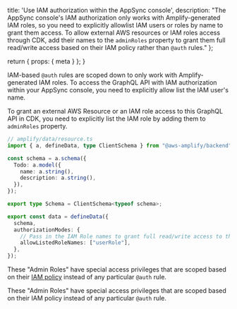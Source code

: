  title: 'Use IAM authorization within the AppSync console',
  description: "The AppSync console's IAM authorization only works with Amplify-generated IAM roles, so you need to explicitly allowlist IAM users or roles by name to grant them access. To allow external AWS resources or IAM roles access through CDK, add their names to the `adminRoles` property to grant them full read/write access based on their IAM policy rather than `@auth` rules."
};

  return {
    props: {
      meta
    }
  };
}

IAM-based `@auth` rules are scoped down to only work with Amplify-generated IAM roles. To access the GraphQL API with IAM authorization within your AppSync console, you need to explicitly allow list the IAM user's name.

To grant an external AWS Resource or an IAM role access to this GraphQL API in CDK, you need to explicitly list the IAM role by adding them to `adminRoles` property.

```ts title="amplify/data/resource.ts"
// amplify/data/resource.ts
import { a, defineData, type ClientSchema } from "@aws-amplify/backend";

const schema = a.schema({
  Todo: a.model({
    name: a.string(),
    description: a.string(),
  }),
});

export type Schema = ClientSchema<typeof schema>;

export const data = defineData({
  schema,
  authorizationModes: {
    // Pass in the IAM Role names to grant full read/write access to the API for models via IAM authorization.
    allowListedRoleNames: ["userRole"],
  },
});
```

These "Admin Roles" have special access privileges that are scoped based on their [IAM policy](https://docs.aws.amazon.com/appsync/latest/devguide/security-authz.html#aws-iam-authorization) instead of any particular `@auth` rule.

These "Admin Roles" have special access privileges that are scoped based on their IAM policy instead of any particular `@auth` rule.
